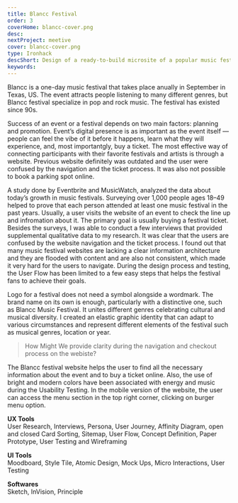 ```yaml
---
title: Blancc Festival
order: 3
coverHome: blancc-cover.png
desc:
nextProject: meetive
cover: blancc-cover.png
type: Ironhack
descShort: Design of a ready-to-build microsite of a popular music festival
keywords:
---
```


<Section title="Introduction">

Blancc is a one-day music festival that takes place anually in September in Texas, US. The event attracts people listening to many different genres, but Blancc festival specialize in pop and rock music. The festival has existed since 90s.

</Section>

<Section title="Problem statement">

Success of an event or a festival depends on two main factors: planning and promotion. Event’s digital presence is as important as the event itself — people can feel the vibe of it before it happens, learn what they will experience, and, most importantgly, buy a ticket. The most effective way of connecting participants with their favorite festivals and artists is through a website. Previous website definitely was outdated and the user were confused by the navigation and the ticket process. It was also not possible to book a parking spot online.

</Section>

<Section title="UX Research" img="blancc-news-desktop.png" altImg="News">

A study done by Eventbrite and MusicWatch, analyzed the data about today’s growth in music festivals. Surveying over 1,000 people ages 18–49 helped to prove that each person attended at least one music festival in the past years. Usually, a user visits the website of an event to check the line up and infromation about it. The primary goal is usually buying a festival ticket. Besides the surveys, I was able to conduct a few interviews that provided supplemental qualitative data to my research. It was clear that the users are confused by the website navigation and the ticket process. I found out that many music festival websites are lacking a clear information architecture and they are flooded with content and are also not consistent, which made it very hard for the users to navigate. During the design process and testing, the User Flow has been limited to a few easy steps that helps the festival fans to achieve their goals.

</Section>

<Steps
    title1="Challenge"
    content1="Design a ready-to-build microsite for a pop music festival that will take place this year."
    title2="Features"
    content2="To provide website clarity and an online point of sale."
    title3="Success metrics"
    content3="The project is successful if the users appreciate a seamless point-of-sale experience."
/>

<Section title="Logo & brand attributes" img="blancc-logo.png" altImg="Logo Blancc">

Logo for a festival does not need a symbol alongside a wordmark. The brand name on its own is enough, particularly with a distinctive one, such as Blancc Music Festival. It unites different genres celebrating cultural and musical diversity. I created an elastic graphic identity that can adapt to various circumstances and represent different elements of the festival such as musical genres, location or year.

</Section>

> How Might We provide clarity during the navigation and checkout process on the webiste?

<Section
    title="Style tile"
    img="blancc-style-tile.png"
    altImg="Style tile Blancc Festival"
/>

<Prototype
    title="Desktop screens"
    img="blancc-homepage.png"
    altImg="Desktop screens Blancc Festival"
    video="https://www.youtube.com/embed/m8-6G-Ff15I"
    shadow
/>

<Section
    title="Mobile screens"
    img="blancc-mobile-screens.png"
    altImg="Mobile screens Blancc Festival"
/>

<Section title="Overview">

The Blancc festival website helps the user to find all the necessary information about the event and to buy a ticket online. Also, the use of bright and modern colors have been associated with energy and music during the Usability Testing. In the mobile version of the website, the user can access the menu section in the top right corner, clicking on burger menu option.

**UX Tools**  
User Research, Interviews, Persona, User Journey, Affinity Diagram, open and closed Card Sorting, Sitemap, User Flow, Concept Definition, Paper Prototype, User Testing and Wireframing

**UI Tools**  
Moodboard, Style Tile, Atomic Design, Mock Ups, Micro Interactions, User Testing

**Softwares**  
Sketch, InVision, Principle

</Section>
